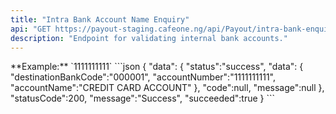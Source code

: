 ```yaml
---
title: "Intra Bank Account Name Enquiry"
api: "GET https://payout-staging.cafeone.ng/api/Payout/intra-bank-enquiry/{accountNumber}"
description: "Endpoint for validating internal bank accounts."
---
```


<ParamField path="accountNumber" type="string" required>
	**Example:** `1111111111`
</ParamField>

<ResponseExample>
  ```json
  { 
    "data": {
      "status":"success",
      "data": {
        "destinationBankCode":"000001",
        "accountNumber":"1111111111",
        "accountName":"CREDIT CARD ACCOUNT"
      },
      "code":null,
      "message":null
    },
    "statusCode":200,
    "message":"Success",
    "succeeded":true
  }
  ```
</ResponseExample>
